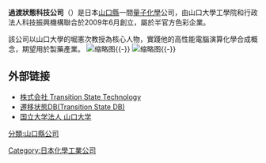 {{Unreferenced|time=2021-10-05T02:34:12+00:00}}
{{Infobox Company | 
 company_name  =過渡狀態科技公司|
  company_name_en   = Transition State Technology Company Limited |
  company_type   = 私人企業|
  company_logo   = [[File:Tstcl_logo.gif|180px]] |
  foundation     = 2009/6/23 |
  location       = {{JAP}}山口縣宇部市常盤台2-16-1|
  founder        = 堀憲次教授|
  chairman       = 山口徹|
  CEO            = 山口徹|
  GM             = |
capital=555萬日圓|
  industry       = 化工業|
  products       = 電腦量子化學計算服務|
  revenue        = |
  net_income     = |
  num_employees = 707 (2011) |
  homepage       = [http://www.tstcl.jp/ www.tstcl.jp] }}

'''過渡狀態科技公司'''（{{lang-ja|TSテクノロジー}}）是日本[[山口縣|山口縣]]一間[[量子化學|量子化學]]公司，由山口大學工學院和行政法人科技振興機構聯合於2009年6月創立，屬於半官方色彩企業。

該公司以山口大學的堀憲次教授為核心人物，實踐他的高性能電腦演算化學合成概念，期望用於製藥產業。
[[File:Qc_center.jpg|缩略图]]{{-}}
[[File:Yuic_building.jpg|缩略图]]{{-}}

== 外部链接 ==
* [http://www.tstcl.jp/ 株式会社 Transition State Technology]
* [https://www.tsdb.jp/ 遷移状態DB(Transition State DB)]
* [http://www.yamaguchi-u.ac.jp 国立大学法人 山口大学]

[[分類:山口縣公司|分類:山口縣公司]]
[[Category:日本化學工業公司|Category:日本化學工業公司]]